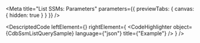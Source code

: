
<Meta title="List SSMs: Parameters" parameters={{ previewTabs: { canvas: { hidden: true } } }} />

<DescriptedCode
  leftElement={<CdbSsmListQueryDesc />}
  rightElement={
    <CodeHighlighter
      object={CdbSsmListQuerySample}
      language={"json"}
      title={"Example"}
    />
  }
/>
